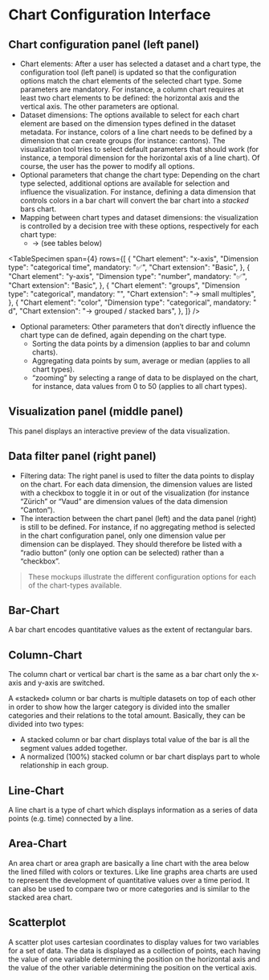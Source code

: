 # Chart Configuration Interface

<ImageSpecimen
  plain="true"
  span={5}
  src="./static/docs/design/chart-config/flow-general.png"
  description="[Chart configuration interface](./static/docs/design/chart-config/flow-general.png)"
/>

## Chart configuration panel (left panel)

- Chart elements: After a user has selected a dataset and a chart type, the configuration tool (left panel) is updated so that the configuration options match the chart elements of the selected chart type. Some parameters are mandatory. For instance, a column chart requires at least two chart elements to be defined: the horizontal axis and the vertical axis. The other parameters are optional.
- Dataset dimensions: The options available to select for each chart element are based on the dimension types defined in the dataset metadata. For instance, colors of a line chart needs to be defined by a dimension that can create groups (for instance: cantons). The visualization tool tries to select default parameters that should work (for instance, a temporal dimension for the horizontal axis of a line chart). Of course, the user has the power to modify all options.
- Optional parameters that change the chart type: Depending on the chart type selected, additional options are available for selection and influence the visualization. For instance, defining a data dimension that controls colors in a bar chart will convert the bar chart into a _stacked_ bars chart.
- Mapping between chart types and dataset dimensions: the visualization is controlled by a decision tree with these options, respectively for each chart type:
  - → (see tables below)

<TableSpecimen
  span={4}
  rows={[
    {
      "Chart element": "x-axis",
      "Dimension type": "categorical time",
      mandatory: "✅",
      "Chart extension": "Basic",
    },
    {
      "Chart element": "y-axis",
      "Dimension type": "number",
      mandatory: "✅",
      "Chart extension": "Basic",
    },
    {
      "Chart element": "groups",
      "Dimension type": "categorical",
      mandatory: "",
      "Chart extension": "→ small multiples",
    },
    {
      "Chart element": "color",
      "Dimension type": "categorical",
      mandatory: " d",
      "Chart extension": "→ grouped / stacked bars",
    },
  ]}
/>

- Optional parameters: Other parameters that don’t directly influence the chart type can de defined, again depending on the chart type.
  - Sorting the data points by a dimension (applies to bar and column charts).
  - Aggregating data points by sum, average or median (applies to all chart types).
  - “zooming” by selecting a range of data to be displayed on the chart, for instance, data values from 0 to 50 (applies to all chart types).

## Visualization panel (middle panel)

This panel displays an interactive preview of the data visualization.

## Data filter panel (right panel)

- Filtering data: The right panel is used to filter the data points to display on the chart. For each data dimension, the dimension values are listed with a checkbox to toggle it in or out of the visualization (for instance “Zürich” or “Vaud” are dimension values of the data dimension “Canton”).
- The interaction between the chart panel (left) and the data panel (right) is still to be defined. For instance, if no aggregating method is selected in the chart configuration panel, only one dimension value per dimension can be displayed. They should therefore be listed with a “radio button” (only one option can be selected) rather than a “checkbox”.

> These mockups illustrate the different configuration options for each of the chart-types available.

## Bar-Chart

A bar chart encodes quantitative values as the extent of rectangular bars.

<ImageSpecimen
  plain="true"
  span={3}
  src="./static/docs/design/chart-config/2.1.1_l_configuration_bar-chart.png"
  description="[Default Bar-Chart](./static/docs/design/chart-config/2.1.1_l_configuration_bar-chart.png)"
/>

<ImageSpecimen
  plain="true"
  span={3}
  src="./static/docs/design/chart-config/2.1.2_l_configuration_bar-chart_stacked.png"
  description="[Stacked Bar-Chart](./static/docs/design/chart-config/2.1.2_l_configuration_bar-chart_stacked.png)"
/>

## Column-Chart

The column chart or vertical bar chart is the same as a bar chart only the x-axis and y-axis are switched.

A «stacked» column or bar charts is multiple datasets on top of each other in order to show how the larger category is divided into the smaller categories and their relations to the total amount.
Basically, they can be divided into two types:

- A stacked column or bar chart displays total value of the bar is all the segment values added together.
- A normalized (100%) stacked column or bar chart displays part to whole relationship in each group.

<ImageSpecimen
  plain="true"
  span={3}
  src="./static/docs/design/chart-config/2.2.1_l_configuration_column-chart.png"
  description="[Default Column-Chart](./static/docs/design/chart-config/2.2.1_l_configuration_column-chart.png)"
/>

<ImageSpecimen
  plain="true"
  span={3}
  src="./static/docs/design/chart-config/2.2.2_l_configuration_column-chart_stacked.png"
  description="[Stacked Column-Chart](./static/docs/design/chart-config/2.2.2_l_configuration_column-chart_stacked.png)"
/>

<ImageSpecimen
  plain="true"
  src="./static/docs/design/chart-config/2.2.3_l_configuration_column-chart_stacked.png"
  span={3}
  description="[Normalized (Percentage) Column-Chart](./static/docs/design/chart-config/2.2.3_l_configuration_column-chart_stacked.png)"
/>

<ImageSpecimen
  plain="true"
  span={3}
  src="./static/docs/design/chart-config/2.2.4_l_configuration_column-chart_grouped.png"
  description="[Grouped Column-Chart](./static/docs/design/chart-config/2.2.4_l_configuration_column-chart_grouped.png)"
/>

## Line-Chart

A line chart is a type of chart which displays information as a series of data points (e.g. time) connected by a line.

<ImageSpecimen
  plain="true"
  span={3}
  src="./static/docs/design/chart-config/2.3.1_l_configuration_line-chart.png"
  description="[Default Line-Chart](./static/docs/design/chart-config/2.3.1_l_configuration_line-chart.png)"
/>

<ImageSpecimen
  plain="true"
  span={3}
  src="./static/docs/design/chart-config/2.3.2_l_configuration_line-chart_multi-line.png"
  description="[Multi-Line Chart](./static/docs/design/chart-config/2.3.2_l_configuration_line-chart_multi-line.png)"
/>

## Area-Chart

An area chart or area graph are basically a line chart with the area below the lined filled with colors or textures. Like line graphs area charts are used to represent the development of quantitative values over a time period. It can also be used to compare two or more categories and is similar to the stacked area chart.

<ImageSpecimen
  plain="true"
  span={3}
  src="./static/docs/design/chart-config/2.4.1_l_configuration_area.png"
  description="[Default Area-Chart](./static/docs/design/chart-config/2.4.1_l_configuration_area.png)"
/>

<ImageSpecimen
  plain="true"
  span={3}
  src="./static/docs/design/chart-config/2.4.2_l_configuration_area-chart_stacked.png"
  description="[Stacked Area-Chart](./static/docs/design/chart-config/2.4.2_l_configuration_area-chart_stacked.png)"
/>

## Scatterplot

A scatter plot uses cartesian coordinates to display values for two variables for a set of data. The data is displayed as a collection of points, each having the value of one variable determining the position on the horizontal axis and the value of the other variable determining the position on the vertical axis.

<ImageSpecimen
  plain="true"
  span={3}
  src="./static/docs/design/chart-config/2.5.1_l_configuration_scatterplot.png"
  description="[Default Scatterplot](./static/docs/design/chart-config/2.5.1_l_configuration_scatterplot.png)"
/>

<ImageSpecimen
  plain="true"
  span={3}
  src="./static/docs/design/chart-config/2.5.2_l_configuration_scatterplot_grouped.png"
  description="[Grouped Scatterplot](./static/docs/design/chart-config/2.5.2_l_configuration_scatterplot_grouped.png)"
/>
